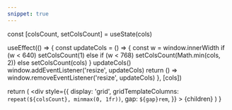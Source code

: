 ```yaml
---
snippet: true
---
```



  const [colsCount, setColsCount] = useState(cols)

  useEffect(() => {
    const updateCols = () => {
      const w = window.innerWidth
      if (w < 640)          setColsCount(1)
      else if (w < 768)     setColsCount(Math.min(cols, 2))
      else                  setColsCount(cols)
    }
    updateCols()
    window.addEventListener('resize', updateCols)
    return () => window.removeEventListener('resize', updateCols)
  }, [cols])

  return (
    <div
      style={{
        display: 'grid',
        gridTemplateColumns: `repeat(${colsCount}, minmax(0, 1fr))`,
        gap: `${gap}rem`,
      }}
    >
      {children}
    </div>
  )
}

